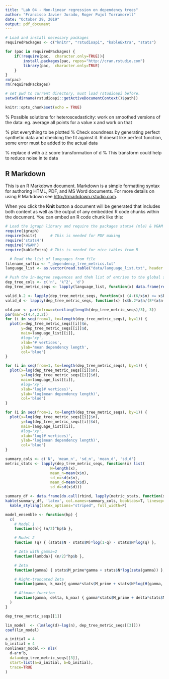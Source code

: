```yaml
---
title: "Lab 04 - Non-linear regression on dependency trees"
author: "Francisco Javier Jurado, Roger Pujol Torramorell"
date: "October 29, 2019"
output: pdf_document
---
```

```r
# Load and install necessary packages
requiredPackages <- c("knitr", "rstudioapi", "kableExtra", "stats")

for (pac in requiredPackages) {
    if(!require(pac,  character.only=TRUE)){
        install.packages(pac, repos="http://cran.rstudio.com")
        library(pac,  character.only=TRUE)
    } 
}
rm(pac)
rm(requiredPackages)

# set pwd to current directory, must load rstudioapi before.
setwd(dirname(rstudioapi::getActiveDocumentContext()$path))
```

```r
knitr::opts_chunk$set(echo = TRUE)
```


% Possible solutions for heteroscedasticity: work on smoothed versions of the data: eg. average all points for a value x and work on that

% plot everything to be plotted
% Check soundness by generating perfect synthetic data and checking the fit against it. R doesnt like perfect function, some error must be added to the actual data

% replace d with a z score transformation of d
% This transform could help to reduce noise in te data

## R Markdown

This is an R Markdown document. Markdown is a simple formatting syntax for authoring HTML, PDF, and MS Word documents. For more details on using R Markdown see <http://rmarkdown.rstudio.com>.

When you click the **Knit** button a document will be generated that includes both content as well as the output of any embedded R code chunks within the document. You can embed an R code chunk like this:

```r
# Load the igraph library and require the packages stats4 (mle) & VGAM (Riemman-zeta)
require(igraph)
require(knitr)      # This is needed for PDF making
require('stats4')
require('VGAM')
require(kableExtra) # This is needed for nice tables from R
```

```r
  # Read the list of languages from file
filename_suffix <- "_dependency_tree_metrics.txt"
language_list <- as.vector(read.table("data/language_list.txt", header = FALSE)$V1)

# Push the in-degree sequences and theh list of entries to the global scope
dep_tree_cols <- c('n', 'k^2', 'd')
dep_tree_metric_seqs <- lapply(language_list, function(x) data.frame(read.table(paste("data/", x, filename_suffix, sep=''), header = FALSE, col.names=dep_tree_cols)))
```

```r
valid_k.2 <- lapply(dep_tree_metric_seqs, function(x) (4-(6/x$n) <= x$k.2) & (x$k.2 <= x$n-1))
valid_d <- lapply(dep_tree_metric_seqs, function(x) (x$k.2*x$n/(8*(x$n-1)) + 1/2 <= x$d) & (x$d <= x$n-1))
```

```r
old.par <- par(mfrow=c(ceiling(length(dep_tree_metric_seqs)/3), 3))
par(mar=c(4,4,2,2))
for (i in seq(from=1, to=length(dep_tree_metric_seqs), by=1)) {
  plot(x=dep_tree_metric_seqs[[i]]$n,
       y=dep_tree_metric_seqs[[i]]$d,
       main=language_list[[i]],
       #log='xy',
       xlab='# vertices',
       ylab='mean dependency length',
       col='blue')
}
```

```r
for (i in seq(from=1, to=length(dep_tree_metric_seqs), by=1)) {
  plot(x=log(dep_tree_metric_seqs[[i]]$n),
       y=log(dep_tree_metric_seqs[[i]]$d),
       main=language_list[[i]],
       #log='xy',
       xlab='log(# vertices)',
       ylab='log(mean dependency length)',
       col='blue')
}
```

```r
for (i in seq(from=1, to=length(dep_tree_metric_seqs), by=1)) {
  plot(x=log(dep_tree_metric_seqs[[i]]$n),
       y=log(dep_tree_metric_seqs[[i]]$d),
       main=language_list[[i]],
       #log='xy',
       xlab='log(# vertices)',
       ylab='log(mean dependency length)',
       col='blue')
}
```

```r
summary_cols <- c('N', 'mean_n', 'sd_n', 'mean_d', 'sd_d')
metric_stats <- lapply(dep_tree_metric_seqs, function(x) list(
                    N=length(x),
                    mean_n=mean(x$n),
                    sd_n=sd(x$n),
                    mean_d=mean(x$d),
                    sd_d=sd(x$d)))

summary_df <- data.frame(do.call(rbind, lapply(metric_stats, function(x) c(x$N, x$mean_n, x$sd_n, x$mean_d, x$sd_d))), row.names=language_list)
kable(summary_df, 'latex', col.names=summary_cols, booktabs=T, linesep='', align='c', digits=4) %>%
  kable_styling(latex_options="striped", full_width=F)
```

```r
model_ensemble <- function(hp) {
  c(
    # Model 1
    function(n){ (n/2)^hp$b },

    # Model 2
    function (q) { (stats$N - stats$M)*log(1-q) - stats$N*log(q) },

    # Zeta with gamma=2
    function(lambda){ (n/2)^hp$b },

    # Zeta
    function(gamma) { stats$M_prime*gamma + stats$N*log(zeta(gamma)) },

    # Right-truncated Zeta
    function(gamma, k_max){ gamma*stats$M_prime + stats$N*log(H(gamma, k_max)) },

    # Altmann function
    function(gamma, delta, k_max) { gamma*stats$M_prime + delta*stats$M - stats$N*log( c_f(gamma, delta, k_max ) ) }
  )
}
```
```r
dep_tree_metric_seqs[[1]]
```
```r
lin_model  <- (lm(log(d)~log(n), dep_tree_metric_seqs[[3]]))
coef(lin_model)
```

```R
a_initial = 4
b_initial = 4
nonlinear_model <- nls(
  d~a*n^b,
  data=dep_tree_metric_seqs[[3]],
  start=list(a=a_initial, b=b_initial),
  trace=TRUE
)
```
